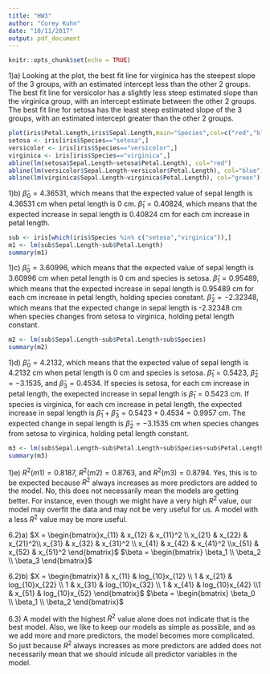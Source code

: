 ```yaml
---
title: "HW3"
author: "Corey Kuhn"
date: "10/11/2017"
output: pdf_document
---
```


```r
knitr::opts_chunk$set(echo = TRUE)
```

1)a) Looking at the plot, the best fit line for virginica has the steepest slope of the 3 groups, with an estimated intercept less than the other 2 groups. The best fit line for versicolor has a slightly less steep estimated slope than the virginica group, with an intercept estimate between the other 2 groups. The best fit line for setosa has the least steep estimated slope of the 3 groups, with an estimated intercept greater than the other 2 groups.
```r
plot(iris$Petal.Length,iris$Sepal.Length,main="Species",col=c("red","blue","green")[iris$Species])
setosa <- iris[iris$Species=="setosa",]
versicolor <- iris[iris$Species=="versicolor",]
virginica <- iris[iris$Species=="virginica",]
abline(lm(setosa$Sepal.Length~setosa$Petal.Length), col="red")
abline(lm(versicolor$Sepal.Length~versicolor$Petal.Length), col="blue")
abline(lm(virginica$Sepal.Length~virginica$Petal.Length), col="green")
```

1)b) $\hat\beta_0=4.36531$, which means that the expected value of sepal length is 4.36531 cm when petal length is 0 cm. $\hat\beta_1=0.40824$, which means that the expected increase in sepal length is 0.40824 cm for each cm increase in petal length.
```r
sub <- iris[which(iris$Species %in% c("setosa","virginica")),]
m1 <- lm(sub$Sepal.Length~sub$Petal.Length)
summary(m1)
```

1)c) $\hat\beta_0=3.60996$, which means that the expected value of sepal length is 3.60996 cm when petal length is 0 cm and species is setosa. $\hat\beta_1=0.95489$, which means that the expected increase in sepal length is 0.95489 cm for each cm increase in petal length, holding species constant. $\hat\beta_2=-2.32348$, which means that the expected change in sepal length is -2.32348 cm when species changes from setosa to virginica, holding petal length constant.
```r
m2 <- lm(sub$Sepal.Length~sub$Petal.Length+sub$Species)
summary(m2)
```

1)d) $\hat\beta_0=4.2132$, which means that the expected value of sepal length is 4.2132 cm when petal length is 0 cm and species is setosa. $\hat\beta_1=0.5423$, $\hat\beta_2=-3.1535$, and $\hat\beta_3=0.4534$. If species is setosa, for each cm increase in petal length, the exepected increase in sepal length is $\hat\beta_1=0.5423$ cm. If species is virginica, for each cm increase in petal length, the expected increase in sepal length is $\hat\beta_1+\hat\beta_3=0.5423+0.4534=0.9957$ cm. The expected change in sepal length is $\hat\beta_2=-3.1535$ cm when species changes from setosa to virginica, holding petal length constant.
```r
m3 <- lm(sub$Sepal.Length~sub$Petal.Length+sub$Species+sub$Petal.Length*sub$Species)
summary(m3)
```

1)e) $R^2(m1)=0.8187$, $R^2(m2)=0.8763$, and $R^2(m3)=0.8794$. Yes, this is to be expected because $R^2$ always increases as more predictors are added to the model. No, this does not necessarily mean the models are getting better. For instance, even though we might have a very high $R^2$ value, our model may overfit the data and may not be very useful for us. A model with a less $R^2$ value may be more useful.

6.2)a) $X = \begin{bmatrix}x_{11} & x_{12} & x_{11}^2 \\ x_{21} & x_{22} & x_{21}^2\\ x_{31} & x_{32} & x_{31}^2 \\ x_{41} & x_{42} & x_{41}^2 \\x_{51} & x_{52} & x_{51}^2 \end{bmatrix}$ $\beta = \begin{bmatrix} \beta_1 \\ \beta_2 \\  \beta_3 \end{bmatrix}$

6.2)b) $X = \begin{bmatrix}1 & x_{11} & log_{10}x_{12} \\ 1 & x_{21} & log_{10}x_{22} \\ 1 & x_{31} & log_{10}x_{32} \\ 1 & x_{41} & log_{10}x_{42} \\1 & x_{51} & log_{10}x_{52} \end{bmatrix}$ $\beta = \begin{bmatrix} \beta_0 \\ \beta_1 \\  \beta_2 \end{bmatrix}$

6.3) A model with the highest $R^2$ value alone does not indicate that is the best model. Also, we like to keep our models as simple as possible, and as we add more and more predictors, the model becomes more complicated. So just because $R^2$ always increases as more predictors are added does not necessarily mean that we should inlcude all predictor variables in the model.



